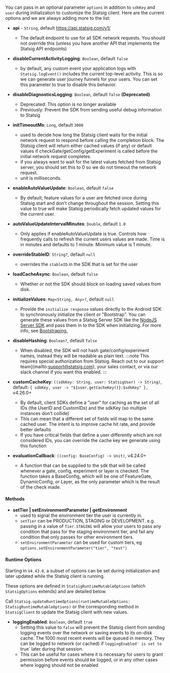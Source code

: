 You can pass in an optional parameter `options` in addition to `sdkKey` and `user` during initialization to customize the Statsig client. Here are the current options and we are always adding more to the list:


- **api** - `String`, default https://api.statsig.com/v1/
  - The default endpoint to use for all SDK network requests. You should not override this (unless you have another API that implements the Statsig API endpoints)

- **disableCurrentActivityLogging**: `Boolean`, default `false`
  - by default, any custom event your application logs with `Statsig.logEvent()` includes the current top-level activity. This is so we can generate user journey funnels for your users. You can set this parameter to true to disable this behavior.

- **disableDiagnosticsLogging**: `Boolean`, default `false` **(Deprecated)**
  - Deprecated: This option is no longer available
  - Previously: Prevent the SDK from sending useful debug information to Statsig

- **initTimeoutMs**: `Long`, default `3000`
  - used to decide how long the Statsig client waits for the initial network request to respond before calling the completion block. The Statsig client will return either cached values (if any) or default values if checkGate/getConfig/getExperiment is called before the initial network request completes.
  - if you always want to wait for the latest values fetched from Statsig server, you should set this to 0 so we do not timeout the network request.
  - unit is milliseconds.

- **enableAutoValueUpdate**: `Boolean`, default `false`
  - By default, feature values for a user are fetched once during Statsig.start and don't change throughout the session. Setting this value to true will make Statsig periodically fetch updated values for the current user.

- **autoValueUpdateIntervalMinutes**: `Double`, default `1.0`
  - Only applies if enableAutoValueUpdate is true. Controls how frequently calls to refresh the current users values are made. Time is in minutes and defaults to 1 minute. Minimum value is 1 minute.

- **overrideStableID**: `String?`, default `null`
  - overrides the `stableID` in the SDK that is set for the user

- **loadCacheAsync**: `Boolean`, default `false`
  - Whether or not the SDK should block on loading saved values from disk.

- **initializeValues**: `Map<String, Any>?`, default `null`
  - Provide the `initialize response` values directly to the Android SDK to synchronously initialize the client or "Bootstrap". You can generate these values from a Statsig Server SDK like the [NodeJS Server SDK](/server/nodejsServerSDK#bootstrap) and pass them in to the SDK when initializing. For more info, see [Bootstraping.](/client/concepts/initialize/#2-bootstrap-initialization) 

- **disableHashing**: `Boolean?`, default `false`
  - When disabled, the SDK will not hash gate/config/experiment names, instead they will be readable as plain text.
   :::note
   This requires special authorization from Statsig. Reach out to our support team](mailto:support@statsig.com), your sales contact, or via our slack channel if you want this enabled.
   :::

- **customCacheKey**: `((sdkKey: String, user: StatsigUser) -> String)`, default: `{ sdkKey, user -> "${user.getCacheKey()}:$sdkKey" },` v4.26.0+
  - By default, client SDKs define a "user" for caching as the set of all IDs (the UserID and CustomIDs) and the sdkKey (so multiple instances don't collide)
  - This can mean that a different set of fields will map to the same cached user.  The intent is to improve cache hit rate, and provide better defaults
  - If you have critical fields that define a user differently which are not considered IDs, you can override the cache key we generate using this function

- **evaluationCallback**: `((config: BaseConfig) -> Unit)`, v4.24.0+
  - A function that can be supplied to the sdk that will be called whenever a gate, config, experiment or layer is checked. The function takes a BaseConfig, which will be one of FeatureGate, DynamicConfig, or Layer, as the only parameter which is the result of the check made.

#### Methods

- **setTier | setEnvironmentParameter | getEnvironment**
   - used to signal the environment tier the user is currently in. 
   - `setTier` can be PRODUCTION, STAGING or DEVELOPMENT. e.g. passing in a value of `Tier.STAGING` will allow your users to pass any condition that pass for the staging environment tier, and fail any condition that only passes for other environment tiers.
   - `setEnvironmentParameter` can be used for custom tiers, eg `options.setEnvironmentParameter("tier", "test")`

#### Runtime Options
Starting in `V4.43.0`, a subset of options can be set during initialization and later updated while the Statsig client is running.

These options are defined in `StatsigRuntimeMutableOptions` (which `StatsigOptions` extends) and are detailed below.

Call `Statsig.updateRuntimeOptions(runtimeMutableOptions: StatsigRuntimeMutableOptions)` or the corresponding method in `StatsigClient` to update the Statsig client with new values.

- **loggingEnabled**: `Boolean`, default `true`
   - Setting this value to `false` will prevent the Statsig client from sending logging events over the network or saving events to its on-disk cache. The 1000 most recent events will be queued in memory. They can be logged to network (or cached) if `loggingEnabled' is set to `true` later during that session.
   - This can be useful for cases where it is necessary for users to grant permission before events should be logged, or in any other cases where logging should not be enabled
